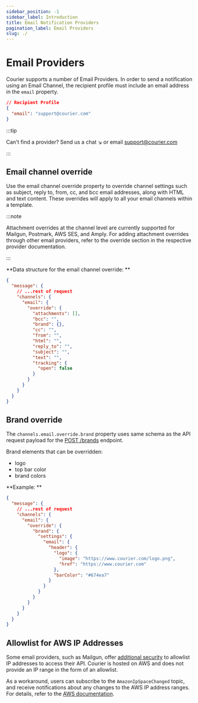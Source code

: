 ```yaml
---
sidebar_position: -1
sidebar_label: Introduction
title: Email Notification Providers
pagination_label: Email Providers
slug: ./
---
```


# Email Providers

Courier supports a number of Email Providers. In order to send a notification using an Email Channel, the recipient profile must include an email address in the `email` property.

```json
// Recipient Profile
{
  "email": "support@courier.com"
}
```
:::tip  

Can't find a provider? Send us a chat ↘️ or email support@courier.com

:::

## Email channel override


Use the email channel override property to override channel settings such as subject, reply to, from, cc, and bcc email addresses, along with HTML and text content. These overrides will apply to all your email channels within a template.

:::note

Attachment overrides at the channel level are currently supported for Mailgun, Postmark, AWS SES, and Amply. For adding attachment overrides through other email providers, refer to the override section in the respective provider documentation.

:::

**Data structure for the email channel override:
**

```json
{
  "message": {
    // ...rest of request
    "channels": {
      "email": {
        "override": {
          "attachments": [],
          "bcc": "",
          "brand": {},
          "cc": "",
          "from": "",
          "html": "",
          "reply_to": "",
          "subject": "",
          "text": "",
          "tracking": {
            "open": false
          }
        }
      }
    }
  }
}
```

## Brand override

The `channels.email.override.brand` property uses same schema as the API request payload for the [POST&nbsp;/brands](../../../reference/brands/create-a-brand.mdx) endpoint.

Brand elements that can be overridden:

- logo
- top bar color
- brand colors

**Example:
**

```json
{
  "message": {
    // ...rest of request
    "channels": {
      "email": {
        "override": {
          "brand": {
            "settings": {
              "email": {
                "header": {
                  "logo": {
                    "image": "https://www.courier.com/logo.png",
                    "href": "https://www.courier.com"
                  },
                  "barColor": "#674ea7"
                }
              }
            }
          }
        }
      }
    }
  }
}
```

## Allowlist for AWS IP Addresses

Some email providers, such as Mailgun, offer [additional security](https://help.mailgun.com/hc/en-us/articles/360012244474-IP-Allowlist) to allowlist IP addresses to access their API. Courier is hosted on AWS and does not provide an IP range in the form of an allowlist.

As a workaround, users can subscribe to the `AmazonIpSpaceChanged` topic, and receive notifications about any changes to the AWS IP address ranges. For details, refer to the [AWS documentation](https://docs.aws.amazon.com/general/latest/gr/aws-ip-ranges.html#subscribe-notifications).